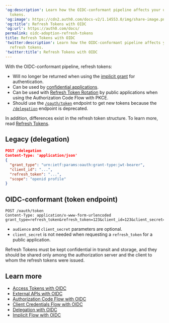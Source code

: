 ---
'og:description': Learn how the OIDC-conformant pipeline affects your use of refresh
  tokens.
'og:image': https://cdn2.auth0.com/docs-v2/1.14553.0/img/share-image.png
'og:title': Refresh Tokens with OIDC
'og:url': https://auth0.com/docs/
permalink: oidc-adoption-refresh-tokens
title: Refresh Tokens with OIDC
'twitter:description': Learn how the OIDC-conformant pipeline affects your use of
  refresh tokens.
'twitter:title': Refresh Tokens with OIDC
---
With the OIDC-conformant pipeline, <Tooltip tip="Refresh Token: Token used to obtain a renewed Access Token without forcing users to log in again." cta="View Glossary" href="/docs/glossary?term=refresh+tokens">refresh tokens</Tooltip>:

* Will no longer be returned when using the [implicit grant](/docs/get-started/authentication-and-authorization-flow/implicit-flow-with-form-post) for authentication.
* Can be used by [confidential applications](/docs/get-started/applications/confidential-and-public-applications).
* Can be used with [Refresh Token Rotation](/docs/secure/tokens/refresh-tokens/refresh-token-rotation) by public applications when using the Authorization Code Flow with PKCE.
* Should use the [`/oauth/token`](https://auth0.com/docs/api/authentication#refresh-token) endpoint to get new tokens because the [`/delegation`](https://auth0.com/docs/api/authentication#delegation) endpoint is deprecated.

In addition, differences exist in the refresh token structure. To learn more, read [Refresh Tokens](/docs/secure/tokens/refresh-tokens).

## Legacy (delegation)

```json lines
POST /delegation
Content-Type: 'application/json'
{
  "grant_type": "urn:ietf:params:oauth:grant-type:jwt-bearer",
  "client_id": "...",
  "refresh_token": "...",
  "scope": "openid profile"
}
```






## OIDC-conformant (token endpoint)

```http lines
POST /oauth/token
Content-Type: application/x-www-form-urlencoded
grant_type=refresh_token&refresh_token=123&client_id=123&client_secret=123&scope=openid+profile&audience=https%3A%2F%2Fapi.example.com
```






* `audience` and `client_secret` parameters are optional.
* `client_secret` is not needed when requesting a `refresh_token` for a public application.

<Warning>

Refresh Tokens must be kept confidential in transit and storage, and they should be shared only among the authorization server and the client to whom the refresh tokens were issued.

</Warning>

## Learn more

* [Access Tokens with OIDC](/docs/authenticate/login/oidc-conformant-authentication/oidc-adoption-access-tokens)
* [External APIs with OIDC](/docs/authenticate/login/oidc-conformant-authentication/oidc-adoption-apis)
* [Authorization Code Flow with OIDC](/docs/authenticate/login/oidc-conformant-authentication/oidc-adoption-auth-code-flow)
* [Client Credentials Flow with OIDC](/docs/authenticate/login/oidc-conformant-authentication/oidc-adoption-client-credentials-flow)
* [Delegation with OIDC](/docs/authenticate/login/oidc-conformant-authentication/oidc-adoption-delegation)
* [Implicit Flow with OIDC](/docs/authenticate/login/oidc-conformant-authentication/oidc-adoption-implicit-flow)
